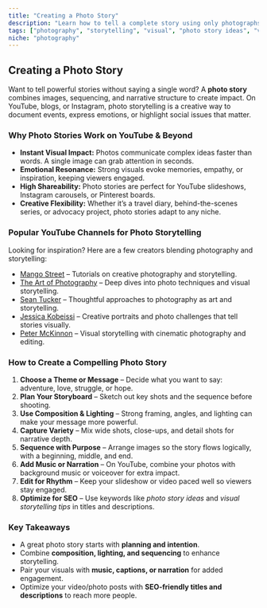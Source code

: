 ```yaml
---
title: "Creating a Photo Story"
description: "Learn how to tell a complete story using only photographs for YouTube and social media."
tags: ["photography", "storytelling", "visual", "photo story ideas", "visual storytelling tips", "how to make a photo story"]
niche: "photography"
---
```


## Creating a Photo Story

Want to tell powerful stories without saying a single word? A **photo story** combines images, sequencing, and narrative structure to create impact. On YouTube, blogs, or Instagram, photo storytelling is a creative way to document events, express emotions, or highlight social issues that matter.

### Why Photo Stories Work on YouTube & Beyond

- **Instant Visual Impact:** Photos communicate complex ideas faster than words. A single image can grab attention in seconds.  
- **Emotional Resonance:** Strong visuals evoke memories, empathy, or inspiration, keeping viewers engaged.  
- **High Shareability:** Photo stories are perfect for YouTube slideshows, Instagram carousels, or Pinterest boards.  
- **Creative Flexibility:** Whether it’s a travel diary, behind-the-scenes series, or advocacy project, photo stories adapt to any niche.  

### Popular YouTube Channels for Photo Storytelling

Looking for inspiration? Here are a few creators blending photography and storytelling:  

- [Mango Street](https://www.youtube.com/@MangoStreet) – Tutorials on creative photography and storytelling.  
- [The Art of Photography](https://www.youtube.com/@theartofphotography) – Deep dives into photo techniques and visual storytelling.  
- [Sean Tucker](https://www.youtube.com/@seantuckermerge) – Thoughtful approaches to photography as art and storytelling.  
- [Jessica Kobeissi](https://www.youtube.com/@jessicakphoto) – Creative portraits and photo challenges that tell stories visually.  
- [Peter McKinnon](https://www.youtube.com/@petermckinnon) – Visual storytelling with cinematic photography and editing.  

### How to Create a Compelling Photo Story

1. **Choose a Theme or Message** – Decide what you want to say: adventure, love, struggle, or hope.  
2. **Plan Your Storyboard** – Sketch out key shots and the sequence before shooting.  
3. **Use Composition & Lighting** – Strong framing, angles, and lighting can make your message more powerful.  
4. **Capture Variety** – Mix wide shots, close-ups, and detail shots for narrative depth.  
5. **Sequence with Purpose** – Arrange images so the story flows logically, with a beginning, middle, and end.  
6. **Add Music or Narration** – On YouTube, combine your photos with background music or voiceover for extra impact.  
7. **Edit for Rhythm** – Keep your slideshow or video paced well so viewers stay engaged.  
8. **Optimize for SEO** – Use keywords like *photo story ideas* and *visual storytelling tips* in titles and descriptions.  

### Key Takeaways

- A great photo story starts with **planning and intention**.  
- Combine **composition, lighting, and sequencing** to enhance storytelling.  
- Pair your visuals with **music, captions, or narration** for added engagement.  
- Optimize your video/photo posts with **SEO-friendly titles and descriptions** to reach more people.  
